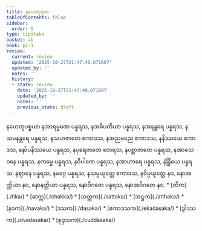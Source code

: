 ```yaml
---
title: နဟေတုဒုက
tableOfContents: false
sidebar:
  order: 5
type: tipitaka
basket: ab
book: p1-1
review:
  current: review
  updated: '2025-10-27T21:47:40.071607'
  updated_by: ''
  notes: ''
  history:
  - state: review
    date: '2025-10-27T21:47:40.071607'
    updated_by: ''
    notes: ''
    previous_state: draft
---
```



<ReviewStatus review={frontmatter.review} showDetails={true} />

<HypothesisAnnotation frontmatter={frontmatter} />

<DynamicBreadcrumb />

<Division number="397" book="p1-1" e="ch" v="36" p="130">

<Paragraph number="1175" book="p1-1">
နဟေတုပစ္စယာ နအာရမ္မဏေ ပန္နရသ, နအဓိပတိယာ ပန္နရသ, နအနန္တရေ ပန္နရသ, နသမနန္တရေ ပန္နရသ, နသဟဇာတေ ဧကာဒသ, နအညမညေ ဧကာဒသ, နနိဿယေ ဧကာဒသ, နော်ပနိဿယေ ပန္နရသ, နပုရေဇာတေ တေရသ, နပစ္ဆာဇာတေ ပန္နရသ, နအာသေဝနေ ပန္နရသ, နကမ္မေ ပန္နရသ, နဝိပါကေ ပန္နရသ, နအာဟာရေ ပန္နရသ, နဲန္ဒြိယေ ပန္နရသ, နဈာနေ ပန္နရသ, နမဂ္ဂေ ပန္နရသ, နသမ္ပယုတ္တေ ဧကာဒသ, နဝိပ္ပယုတ္တေ နဝ, နောအတ္ထိယာ နဝ, နောနတ္ထိယာ ပန္နရသ, နောဝိဂတေ ပန္နရသ, နောအဝိဂတေ နဝ.

</Paragraph>
</Division>

<TableOfContents book="p1-1">
* [တိက](./tika/)
* [ဆက္က](./chakka/)
* [သတ္တက](./sattaka/)
* [အဋ္ဌက](./atthaka/)
* [နဝက](./navaka/)
* [ဒသက](./dasaka/)
* [ဧကာဒသက](./ekadasaka/)
* [ဒွါဒသက](./dvadasaka/)
* [စုဒ္ဒသက](./cuddasaka/)
</TableOfContents>